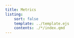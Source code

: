 ```yaml
---
title: Metrics
listing:
    sort: false
    template: ../template.ejs
    contents: ./*/index.qmd
---
```

